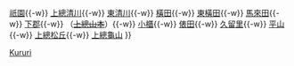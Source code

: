 {{鐵道路線
|模板名稱 = 久留里線
|名稱 = [[File:JR logo (east).svg|25px|東日本旅客鐵道|link=東日本旅客鐵道]] [[久留里線]]
|代表色 = #00B5AD
|車站列表 = [[木更津站|木更津]]{{-w}} [[祇園站 (千葉縣)|祇園]]{{-w}} [[上總清川站|上總清川]]{{-w}} [[東清川站|東清川]]{{-w}} [[橫田站|橫田]]{{-w}} [[東橫田站|東橫田]]{{-w}} [[馬來田站|馬來田]]{{-w}} [[下郡站|下郡]]{{-w}} （<s>[[上總山本站|上總山本]]</s>）{{-w}} [[小櫃站|小櫃]]{{-w}} [[俵田站|俵田]]{{-w}} [[久留里站|久留里]]{{-w}} [[平山站 (日本)|平山]]{{-w}} [[上總松丘站|上總松丘]]{{-w}} [[上總龜山站|上總龜山]]
}}<noinclude>
[[Category:東日本旅客鐵道路線模板|Kururi]]
</noinclude>
